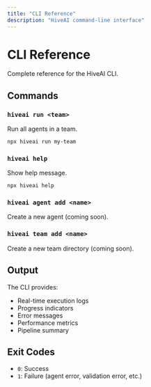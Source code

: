 ```yaml
---
title: "CLI Reference"
description: "HiveAI command-line interface"
---
```


# CLI Reference

Complete reference for the HiveAI CLI.

## Commands

### `hiveai run <team>`

Run all agents in a team.

```bash
npx hiveai run my-team
```

### `hiveai help`

Show help message.

```bash
npx hiveai help
```

### `hiveai agent add <name>`

Create a new agent (coming soon).

### `hiveai team add <name>`

Create a new team directory (coming soon).

## Output

The CLI provides:
- Real-time execution logs
- Progress indicators
- Error messages
- Performance metrics
- Pipeline summary

## Exit Codes

- `0`: Success
- `1`: Failure (agent error, validation error, etc.)
